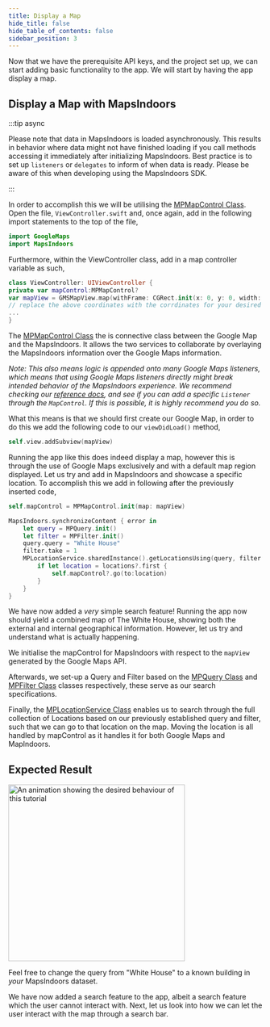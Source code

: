 ```yaml
---
title: Display a Map
hide_title: false
hide_table_of_contents: false
sidebar_position: 3
---
```


Now that we have the prerequisite API keys, and the project set up, we can start adding basic functionality to the app. We will start by having the app display a map.

## Display a Map with MapsIndoors

:::tip async

Please note that data in MapsIndoors is loaded asynchronously. This results in behavior where data might not have finished loading if you call methods accessing it immediately after initializing MapsIndoors. Best practice is to set up `listeners` or `delegates` to inform of when data is ready. Please be aware of this when developing using the MapsIndoors SDK.

:::

In order to accomplish this we will be utilising the [MPMapControl Class](https://app.mapsindoors.com/mapsindoors/reference/ios/v3/interface_m_p_map_control.html). Open the file, `ViewController.swift` and, once again, add in the following import statements to the top of the file,

```swift
import GoogleMaps  
import MapsIndoors
```

Furthermore, within the ViewController class, add in a map controller variable as such,

```swift
class ViewController: UIViewController {
private var mapControl:MPMapControl?
var mapView = GMSMapView.map(withFrame: CGRect.init(x: 0, y: 0, width: UIScreen.main.bounds.width, height: UIScreen.main.bounds.height), camera: GMSCameraPosition(target: CLLocationCoordinate2D(latitude: 50, longitude: 50), zoom: 10))
// replace the above coordinates with the corrdinates for your desired location
...
}
```  

The [MPMapControl Class](https://app.mapsindoors.com/mapsindoors/reference/ios/v3/interface_m_p_map_control.html) the is connective class between the Google Map and the MapsIndoors. It allows the two services to collaborate by overlaying the MapsIndoors information over the Google Maps information.

*Note: This also means logic is appended onto many Google Maps listeners, which means that using Google Maps listeners directly might break intended behavior of the MapsIndoors experience. We recommend checking our [reference docs](https://app.mapsindoors.com/mapsindoors/reference/ios/v3/index.html), and see if you can add a specific `Listener` through the `MapControl`. If this is possible, it is highly recommend you do so.*

What this means is that we should first create our Google Map, in order to do this we add the following code to our `viewDidLoad()` method,

```swift
self.view.addSubview(mapView)
```

Running the app like this does indeed display a map, however this is through the use of Google Maps exclusively and with a default map region displayed. Let us try and add in MapsIndoors and showcase a specific location. To accomplish this we add in following after the previously inserted code,

```swift
self.mapControl = MPMapControl.init(map: mapView) 

MapsIndoors.synchronizeContent { error in
    let query = MPQuery.init()
    let filter = MPFilter.init()
    query.query = "White House"
    filter.take = 1
    MPLocationService.sharedInstance().getLocationsUsing(query, filter: filter) { (locations, error) in
        if let location = locations?.first {
            self.mapControl?.go(to:location)
        }
    }
}
```

We have now added a *very* simple search feature! Running the app now should yield a combined map of The White House, showing both the external and internal geographical information. However, let us try and understand what is actually happening.

We initialise the mapControl for MapsIndoors with respect to the `mapView` generated by the Google Maps API.

Afterwards, we set-up a Query and Filter based on the [MPQuery Class](https://app.mapsindoors.com/mapsindoors/reference/ios/v3/interface_m_p_query.html#a9da8ff62b6d17e45403b9005c73e811f) and [MPFilter Class](https://app.mapsindoors.com/mapsindoors/reference/ios/v3/interface_m_p_filter.html) classes respectively, these serve as our search specifications.

Finally, the [MPLocationService Class](https://app.mapsindoors.com/mapsindoors/reference/ios/v3/interface_m_p_location_service.html#a140844121a239dcf1709210e1723c312) enables us to search through the full collection of Locations based on our previously established query and filter, such that we can go to that location on the map. Moving the location is all handled by mapControl as it handles it for both Google Maps and MapIndoors.

## Expected Result

<img src="/img/getting-started/ios_display-a-map.png" alt="An animation showing the desired behaviour of this tutorial" width="350"/>

Feel free to change the query from "White House" to a known building in *your* MapsIndoors dataset.

We have now added a search feature to the app, albeit a search feature which the user cannot interact with. Next, let us look into how we can let the user interact with the map through a search bar.

